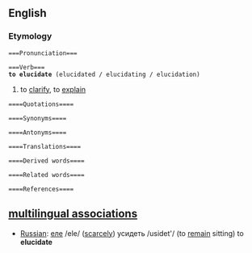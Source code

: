 ==English==
 
===Etymology===

 ===Pronunciation===

 ===Verb===
 '''to elucidate''' (elucidated / elucidating / elucidation)
# to [[clarify]], to [[explain]]

 ====Quotations====

 ====Synonyms====

 ====Antonyms====

 ====Translations====

 ====Derived words====

 ====Related words====

 ====References====

==[[multilingual associations]]==
*[[Russian]]: [[:ru:еле|еле]] /ele/ ([[scarcely]]) усидеть /usidet'/ (to [[remain]] sitting)  to '''elucidate'''